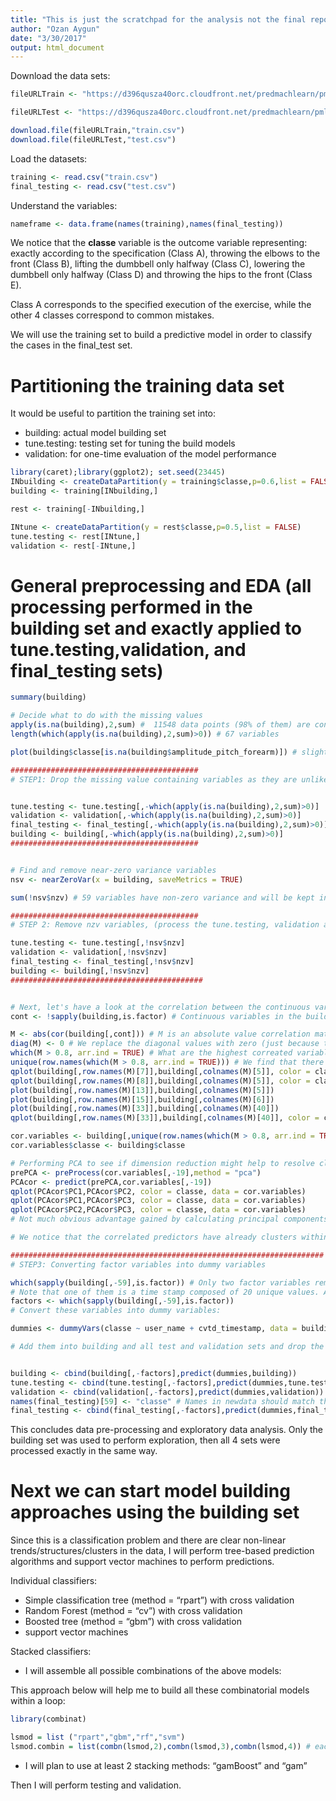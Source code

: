 ```yaml
---
title: "This is just the scratchpad for the analysis not the final report"
author: "Ozan Aygun"
date: "3/30/2017"
output: html_document
---
```


Download the data sets:

```r

fileURLTrain <- "https://d396qusza40orc.cloudfront.net/predmachlearn/pml-training.csv"

fileURLTest <- "https://d396qusza40orc.cloudfront.net/predmachlearn/pml-testing.csv"

download.file(fileURLTrain,"train.csv")
download.file(fileURLTest,"test.csv")
```

Load the datasets:

```r
training <- read.csv("train.csv")
final_testing <- read.csv("test.csv")
```

Understand the variables:

```r
nameframe <- data.frame(names(training),names(final_testing))
```

We notice that the **classe** variable is the outcome variable representing: exactly according to the specification (Class A), throwing the elbows to the front (Class B), lifting the dumbbell only halfway (Class C), lowering the dumbbell only halfway (Class D) and throwing the hips to the front (Class E).

Class A corresponds to the specified execution of the exercise, while the other 4 classes correspond to common mistakes.

We will use the training set to build a predictive model in order to classify the cases in the final_test set.

# Partitioning the training data set

It would be useful to partition the training set into:

- building: actual model building set
- tune.testing: testing set for tuning the build models
- validation: for one-time evaluation of the model performance

```r
library(caret);library(ggplot2); set.seed(23445)
INbuilding <- createDataPartition(y = training$classe,p=0.6,list = FALSE)
building <- training[INbuilding,]

rest <- training[-INbuilding,]

INtune <- createDataPartition(y = rest$classe,p=0.5,list = FALSE)
tune.testing <- rest[INtune,]
validation <- rest[-INtune,]
```

# General preprocessing and EDA (all processing performed in the building set and exactly applied to tune.testing,validation, and final_testing sets)

```r
summary(building)

# Decide what to do with the missing values
apply(is.na(building),2,sum) #  11548 data points (98% of them) are consistently missing in 
length(which(apply(is.na(building),2,sum)>0)) # 67 variables

plot(building$classe[is.na(building$amplitude_pitch_forearm)]) # slightly more NA's in A class but #overall balanced distribution across the classes

##########################################
# STEP1: Drop the missing value containing variables as they are unlikely to add value to our #prediction (process the tune.testing, validation, final_testing sets exactly in the same way )


tune.testing <- tune.testing[,-which(apply(is.na(building),2,sum)>0)]
validation <- validation[,-which(apply(is.na(building),2,sum)>0)]
final_testing <- final_testing[,-which(apply(is.na(building),2,sum)>0)]
building <- building[,-which(apply(is.na(building),2,sum)>0)]
##########################################


# Find and remove near-zero variance variables
nsv <- nearZeroVar(x = building, saveMetrics = TRUE)

sum(!nsv$nzv) # 59 variables have non-zero variance and will be kept in the building set

##########################################
# STEP 2: Remove nzv variables, (process the tune.testing, validation and final_testing sets exactly in the same way #)

tune.testing <- tune.testing[,!nsv$nzv]
validation <- validation[,!nsv$nzv]
final_testing <- final_testing[,!nsv$nzv]
building <- building[,!nsv$nzv]
###########################################


# Next, let's have a look at the correlation between the continuous variables
cont <- !sapply(building,is.factor) # Continuous variables in the building set

M <- abs(cor(building[,cont])) # M is an absolute value correlation matrix representing the pairwise #correlations between all continuous variables 
diag(M) <- 0 # We replace the diagonal values with zero (just because these are the correations with  #themselves we are not interested in capturing them).
which(M > 0.8, arr.ind = TRUE) # What are the highest correated variables?
unique(row.names(which(M > 0.8, arr.ind = TRUE))) # We find that there are 18 highly correlated #predictiors in the data set
qplot(building[,row.names(M)[7]],building[,colnames(M)[5]], color = classe, data = building)
qplot(building[,row.names(M)[8]],building[,colnames(M)[5]], color = classe, data = building)
plot(building[,row.names(M)[13]],building[,colnames(M)[5]])
plot(building[,row.names(M)[15]],building[,colnames(M)[6]])
plot(building[,row.names(M)[33]],building[,colnames(M)[40]])
qplot(building[,row.names(M)[33]],building[,colnames(M)[40]], color = classe, data = building)

cor.variables <- building[,unique(row.names(which(M > 0.8, arr.ind = TRUE)))]
cor.variables$classe <- building$classe

# Performing PCA to see if dimension reduction might help to resolve classes
prePCA <- preProcess(cor.variables[,-19],method = "pca")
PCAcor <- predict(prePCA,cor.variables[,-19])
qplot(PCAcor$PC1,PCAcor$PC2, color = classe, data = cor.variables)
qplot(PCAcor$PC1,PCAcor$PC3, color = classe, data = cor.variables)
qplot(PCAcor$PC2,PCAcor$PC3, color = classe, data = cor.variables)
# Not much obvious advantage gained by calculating principal components to seperate classes

# We notice that the correlated predictors have already clusters within them. In this case, I will not #attempt #further dimension reduction, because the data looks like suitable for classification algorithms (rather than linear #models)

######################################################################
# STEP3: Converting factor variables into dummy variables

which(sapply(building[,-59],is.factor)) # Only two factor variables remained in the datasets
# Note that one of them is a time stamp composed of 20 unique values. At this point we will model them as categorical variables
factors <- which(sapply(building[,-59],is.factor))
# Convert these variables into dummy variables:

dummies <- dummyVars(classe ~ user_name + cvtd_timestamp, data = building)

# Add them into building and all test and validation sets and drop the original factor variables


building <- cbind(building[,-factors],predict(dummies,building))
tune.testing <- cbind(tune.testing[,-factors],predict(dummies,tune.testing))
validation <- cbind(validation[,-factors],predict(dummies,validation))
names(final_testing)[59] <- "classe" # Names in newdata should match the object to use predict
final_testing <- cbind(final_testing[,-factors],predict(dummies,final_testing))

```

This concludes data pre-processing and exploratory data analysis. Only the building set was used to perform exploration, then all 4 sets were processed exactly in the same way.

# Next we can start model building approaches using the building set

Since this is a classification problem and there are clear non-linear trends/structures/clusters in the data, I will perform tree-based prediction algorithms and support vector machines to perform predictions.

Individual classifiers:

- Simple classification tree (method = "rpart") with cross validation
- Random Forest (method = "cv") with cross validation
- Boosted tree (method = "gbm") with cross validation
- support vector machines

Stacked classifiers:

- I will assemble all possible combinations of the above models:

This approach below will help me to build all these combinatorial models within a loop:
```r
library(combinat)

lsmod = list ("rpart","gbm","rf","svm")
lsmod.combin = list(combn(lsmod,2),combn(lsmod,3),combn(lsmod,4)) # each column makes a prediction model fit
```

- I will plan to use at least 2 stacking methods: "gamBoost" and "gam"

Then I will perform testing and validation.

